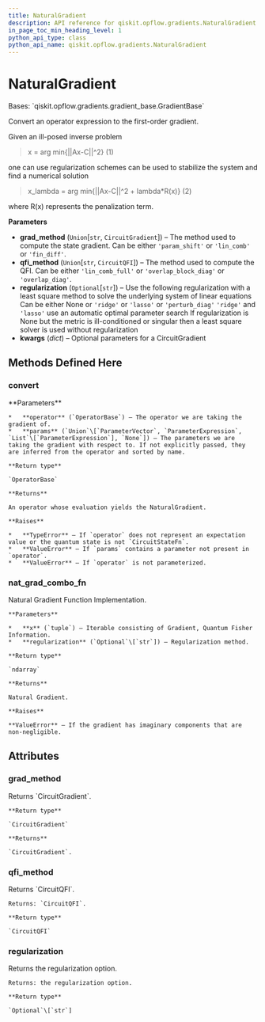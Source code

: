 ```yaml
---
title: NaturalGradient
description: API reference for qiskit.opflow.gradients.NaturalGradient
in_page_toc_min_heading_level: 1
python_api_type: class
python_api_name: qiskit.opflow.gradients.NaturalGradient
---
```


# NaturalGradient

<Class id="qiskit.opflow.gradients.NaturalGradient" isDedicatedPage={true} github="https://github.com/qiskit/qiskit/tree/stable/0.20/qiskit/opflow/gradients/natural_gradient.py" signature="NaturalGradient(grad_method='lin_comb', qfi_method='lin_comb_full', regularization=None, **kwargs)">
  Bases: `qiskit.opflow.gradients.gradient_base.GradientBase`

  Convert an operator expression to the first-order gradient.

  Given an ill-posed inverse problem

  > x = arg min\{||Ax-C||^2} (1)

  one can use regularization schemes can be used to stabilize the system and find a numerical solution

  > x\_lambda = arg min\{||Ax-C||^2 + lambda\*R(x)} (2)

  where R(x) represents the penalization term.

  **Parameters**

  *   **grad\_method** (`Union`\[`str`, `CircuitGradient`]) – The method used to compute the state gradient. Can be either `'param_shift'` or `'lin_comb'` or `'fin_diff'`.
  *   **qfi\_method** (`Union`\[`str`, `CircuitQFI`]) – The method used to compute the QFI. Can be either `'lin_comb_full'` or `'overlap_block_diag'` or `'overlap_diag'`.
  *   **regularization** (`Optional`\[`str`]) – Use the following regularization with a least square method to solve the underlying system of linear equations Can be either None or `'ridge'` or `'lasso'` or `'perturb_diag'` `'ridge'` and `'lasso'` use an automatic optimal parameter search If regularization is None but the metric is ill-conditioned or singular then a least square solver is used without regularization
  *   **kwargs** (*dict*) – Optional parameters for a CircuitGradient

  ## Methods Defined Here

  ### convert

  <Function id="qiskit.opflow.gradients.NaturalGradient.convert" name="convert" signature="NaturalGradient.convert(operator, params=None)">
    **Parameters**

    *   **operator** (`OperatorBase`) – The operator we are taking the gradient of.
    *   **params** (`Union`\[`ParameterVector`, `ParameterExpression`, `List`\[`ParameterExpression`], `None`]) – The parameters we are taking the gradient with respect to. If not explicitly passed, they are inferred from the operator and sorted by name.

    **Return type**

    `OperatorBase`

    **Returns**

    An operator whose evaluation yields the NaturalGradient.

    **Raises**

    *   **TypeError** – If `operator` does not represent an expectation value or the quantum state is not `CircuitStateFn`.
    *   **ValueError** – If `params` contains a parameter not present in `operator`.
    *   **ValueError** – If `operator` is not parameterized.
  </Function>

  ### nat\_grad\_combo\_fn

  <Function id="qiskit.opflow.gradients.NaturalGradient.nat_grad_combo_fn" name="nat_grad_combo_fn" signature="static NaturalGradient.nat_grad_combo_fn(x, regularization=None)">
    Natural Gradient Function Implementation.

    **Parameters**

    *   **x** (`tuple`) – Iterable consisting of Gradient, Quantum Fisher Information.
    *   **regularization** (`Optional`\[`str`]) – Regularization method.

    **Return type**

    `ndarray`

    **Returns**

    Natural Gradient.

    **Raises**

    **ValueError** – If the gradient has imaginary components that are non-negligible.
  </Function>

  ## Attributes

  ### grad\_method

  <Attribute id="qiskit.opflow.gradients.NaturalGradient.grad_method" name="grad_method">
    Returns `CircuitGradient`.

    **Return type**

    `CircuitGradient`

    **Returns**

    `CircuitGradient`.
  </Attribute>

  ### qfi\_method

  <Attribute id="qiskit.opflow.gradients.NaturalGradient.qfi_method" name="qfi_method">
    Returns `CircuitQFI`.

    Returns: `CircuitQFI`.

    **Return type**

    `CircuitQFI`
  </Attribute>

  ### regularization

  <Attribute id="qiskit.opflow.gradients.NaturalGradient.regularization" name="regularization">
    Returns the regularization option.

    Returns: the regularization option.

    **Return type**

    `Optional`\[`str`]
  </Attribute>
</Class>

